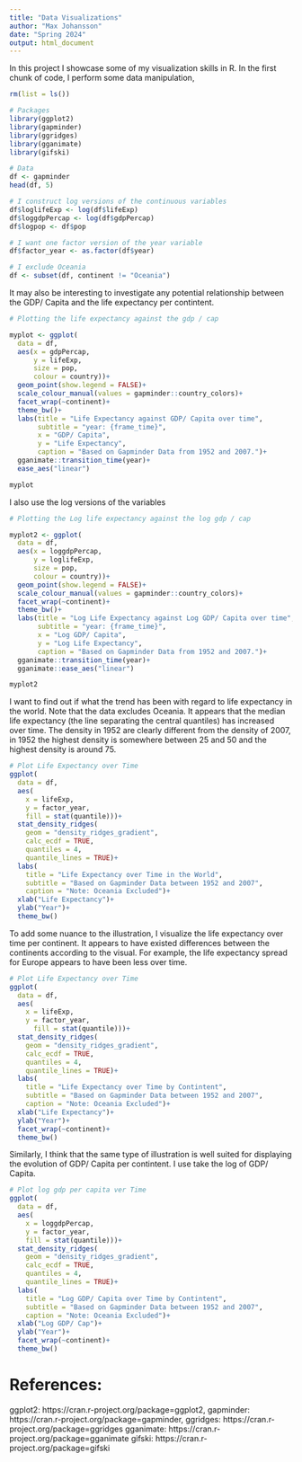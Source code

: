 ```yaml
---
title: "Data Visualizations"
author: "Max Johansson"
date: "Spring 2024"
output: html_document
---
```


In this project I showcase some of my visualization skills in R. In the first chunk of code, I perform some data manipulation, 
```r
rm(list = ls())

# Packages 
library(ggplot2)
library(gapminder)
library(ggridges)
library(gganimate)
library(gifski)

# Data 
df <- gapminder
head(df, 5)

# I construct log versions of the continuous variables 
df$loglifeExp <- log(df$lifeExp)
df$loggdpPercap <- log(df$gdpPercap)
df$logpop <- df$pop

# I want one factor version of the year variable
df$factor_year <- as.factor(df$year)

# I exclude Oceania
df <- subset(df, continent != "Oceania")

```

It may also be interesting to investigate any potential relationship between the GDP/ Capita and the life expectancy per contintent. 

```r
# Plotting the life expectancy against the gdp / cap 

myplot <- ggplot(
  data = df, 
  aes(x = gdpPercap, 
      y = lifeExp,
      size = pop,
      colour = country))+
  geom_point(show.legend = FALSE)+
  scale_colour_manual(values = gapminder::country_colors)+
  facet_wrap(~continent)+
  theme_bw()+
  labs(title = "Life Expectancy against GDP/ Capita over time", 
       subtitle = "year: {frame_time}",
       x = "GDP/ Capita",
       y = "Life Expectancy",
       caption = "Based on Gapminder Data from 1952 and 2007.")+
  gganimate::transition_time(year)+
  ease_aes("linear")

myplot
```

I also use the log versions of the variables

```r

# Plotting the Log life expectancy against the log gdp / cap 

myplot2 <- ggplot(
  data = df, 
  aes(x = loggdpPercap, 
      y = loglifeExp,
      size = pop,
      colour = country))+
  geom_point(show.legend = FALSE)+
  scale_colour_manual(values = gapminder::country_colors)+
  facet_wrap(~continent)+
  theme_bw()+
  labs(title = "Log Life Expectancy against Log GDP/ Capita over time", 
       subtitle = "year: {frame_time}",
       x = "Log GDP/ Capita",
       y = "Log Life Expectancy",
       caption = "Based on Gapminder Data from 1952 and 2007.")+
  gganimate::transition_time(year)+
  gganimate::ease_aes("linear")

myplot2


```

I want to find out if what the trend has been with regard to life expectancy in the world. Note that the data excludes Oceania. It appears that the median life expectancy (the line separating the central quantiles) has increased over time. The density in 1952 are clearly different from the density of 2007, in 1952 the highest density is somewhere between 25 and 50 and the highest density is around 75. 
```r
# Plot Life Expectancy over Time
ggplot(
  data = df, 
  aes(
    x = lifeExp, 
    y = factor_year,
    fill = stat(quantile)))+
  stat_density_ridges(
    geom = "density_ridges_gradient", 
    calc_ecdf = TRUE,
    quantiles = 4,
    quantile_lines = TRUE)+
  labs(
    title = "Life Expectancy over Time in the World",
    subtitle = "Based on Gapminder Data between 1952 and 2007",
    caption = "Note: Oceania Excluded")+
  xlab("Life Expectancy")+
  ylab("Year")+
  theme_bw()

```

To add some nuance to the illustration, I visualize the life expectancy over time per continent. It appears to have existed differences between the continents according to the visual. For example, the life expectancy spread for Europe appears to have been less over time. 

```r
# Plot Life Expectancy over Time
ggplot(
  data = df, 
  aes(
    x = lifeExp, 
    y = factor_year, 
      fill = stat(quantile)))+
  stat_density_ridges(
    geom = "density_ridges_gradient", 
    calc_ecdf = TRUE, 
    quantiles = 4, 
    quantile_lines = TRUE)+
  labs(
    title = "Life Expectancy over Time by Contintent",
    subtitle = "Based on Gapminder Data between 1952 and 2007",
    caption = "Note: Oceania Excluded")+
  xlab("Life Expectancy")+
  ylab("Year")+
  facet_wrap(~continent)+
  theme_bw()
```

Similarly, I think that the same type of illustration is well suited for displaying the evolution of GDP/ Capita per contintent. I use take the log of GDP/ Capita. 
```r
# Plot log gdp per capita ver Time
ggplot(
  data = df, 
  aes(
    x = loggdpPercap, 
    y = factor_year, 
    fill = stat(quantile)))+
  stat_density_ridges(
    geom = "density_ridges_gradient",
    calc_ecdf = TRUE, 
    quantiles = 4, 
    quantile_lines = TRUE)+
  labs(
    title = "Log GDP/ Capita over Time by Contintent",
    subtitle = "Based on Gapminder Data between 1952 and 2007",
    caption = "Note: Oceania Excluded")+
  xlab("Log GDP/ Cap")+
  ylab("Year")+
  facet_wrap(~continent)+
  theme_bw()
```




# References: 
ggplot2: https://cran.r-project.org/package=ggplot2, 
gapminder: https://cran.r-project.org/package=gapminder, 
ggridges: https://cran.r-project.org/package=ggridges
gganimate: https://cran.r-project.org/package=gganimate
gifski: https://cran.r-project.org/package=gifski

